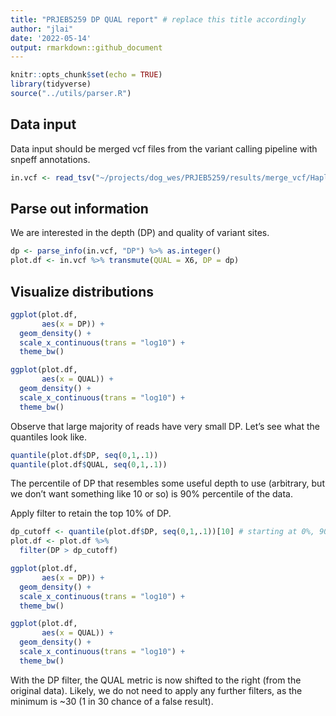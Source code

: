 ```yaml
---
title: "PRJEB5259 DP QUAL report" # replace this title accordingly
author: "jlai"
date: '2022-05-14' 
output: rmarkdown::github_document
---
```


```r
knitr::opts_chunk$set(echo = TRUE)
library(tidyverse)
source("../utils/parser.R")
```

## Data input

Data input should be merged vcf files from the variant calling pipeline with snpeff annotations.

```r
in.vcf <- read_tsv("~/projects/dog_wes/PRJEB5259/results/merge_vcf/HaplotypeCaller_merge_snpEff.ann.vcf.gz", comment = "#", col_names = F) # replace input before hitting start/knit
```

## Parse out information

We are interested in the depth (DP) and quality of variant sites.

```r
dp <- parse_info(in.vcf, "DP") %>% as.integer()
plot.df <- in.vcf %>% transmute(QUAL = X6, DP = dp)
```

## Visualize distributions

```r
ggplot(plot.df,
       aes(x = DP)) +
  geom_density() +
  scale_x_continuous(trans = "log10") +
  theme_bw()

ggplot(plot.df,
       aes(x = QUAL)) +
  geom_density() +
  scale_x_continuous(trans = "log10") +
  theme_bw()
```

Observe that large majority of reads have very small DP. Let's see what the quantiles look like.

```r
quantile(plot.df$DP, seq(0,1,.1)) 
quantile(plot.df$QUAL, seq(0,1,.1))
```

The percentile of DP that resembles some useful depth to use (arbitrary, but we don't want something like 10 or so) is 90% percentile of the data.

Apply filter to retain the top 10% of DP.

```r
dp_cutoff <- quantile(plot.df$DP, seq(0,1,.1))[10] # starting at 0%, 90% is the 10th element
plot.df <- plot.df %>% 
  filter(DP > dp_cutoff)
```

```r
ggplot(plot.df,
       aes(x = DP)) +
  geom_density() +
  scale_x_continuous(trans = "log10") +
  theme_bw()

ggplot(plot.df,
       aes(x = QUAL)) +
  geom_density() +
  scale_x_continuous(trans = "log10") +
  theme_bw()
```

With the DP filter, the QUAL metric is now shifted to the right (from the original data). Likely, we do not need to apply any further filters, as the minimum is \~30 (1 in 30 chance of a false result).
